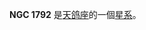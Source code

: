 {{NGCInfoBox|NGCID=NGC 1792|發現者=詹姆士·丹露帕|發現日期=1826年10月4日|其他編號=ESO 305-6,MCG -6-12-4,AM 0503-380|曆元=J2000.0|赤經=5時5分13.8秒
|赤緯=-37°58'47"|星座=天鸽座|星體=星系|星等=10|表面亮度=12.7|藍等=10.8}}

'''NGC 1792''' 是[[天鸽座|天鸽座]]的一個[[星系|星系]]。

{{NGCReference|1792}}